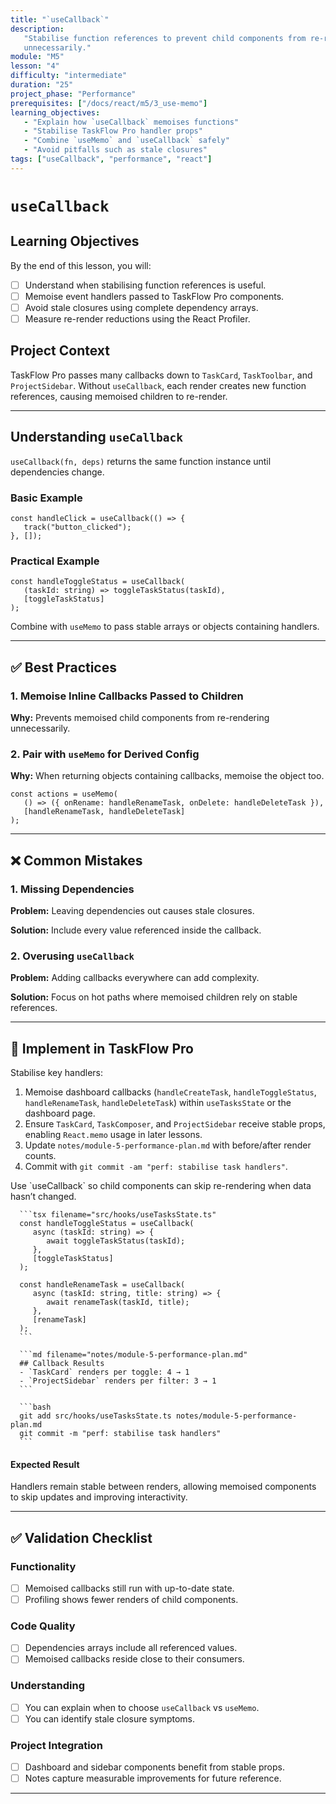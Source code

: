 ```yaml
---
title: "`useCallback`"
description:
   "Stabilise function references to prevent child components from re-rendering
   unnecessarily."
module: "M5"
lesson: "4"
difficulty: "intermediate"
duration: "25"
project_phase: "Performance"
prerequisites: ["/docs/react/m5/3_use-memo"]
learning_objectives:
   - "Explain how `useCallback` memoises functions"
   - "Stabilise TaskFlow Pro handler props"
   - "Combine `useMemo` and `useCallback` safely"
   - "Avoid pitfalls such as stale closures"
tags: ["useCallback", "performance", "react"]
---
```



# `useCallback`

## Learning Objectives

By the end of this lesson, you will:

-  [ ] Understand when stabilising function references is useful.
-  [ ] Memoise event handlers passed to TaskFlow Pro components.
-  [ ] Avoid stale closures using complete dependency arrays.
-  [ ] Measure re-render reductions using the React Profiler.

## Project Context

TaskFlow Pro passes many callbacks down to `TaskCard`, `TaskToolbar`, and
`ProjectSidebar`. Without `useCallback`, each render creates new function
references, causing memoised children to re-render.

---

## Understanding `useCallback`

`useCallback(fn, deps)` returns the same function instance until dependencies
change.

### Basic Example

```tsx
const handleClick = useCallback(() => {
   track("button_clicked");
}, []);
```

### Practical Example

```tsx
const handleToggleStatus = useCallback(
   (taskId: string) => toggleTaskStatus(taskId),
   [toggleTaskStatus]
);
```

Combine with `useMemo` to pass stable arrays or objects containing handlers.

---

## ✅ Best Practices

### 1. Memoise Inline Callbacks Passed to Children

**Why:** Prevents memoised child components from re-rendering unnecessarily.

### 2. Pair with `useMemo` for Derived Config

**Why:** When returning objects containing callbacks, memoise the object too.

```tsx
const actions = useMemo(
   () => ({ onRename: handleRenameTask, onDelete: handleDeleteTask }),
   [handleRenameTask, handleDeleteTask]
);
```

---

## ❌ Common Mistakes

### 1. Missing Dependencies

**Problem:** Leaving dependencies out causes stale closures.

**Solution:** Include every value referenced inside the callback.

### 2. Overusing `useCallback`

**Problem:** Adding callbacks everywhere can add complexity.

**Solution:** Focus on hot paths where memoised children rely on stable
references.

---

## 🔨 Implement in TaskFlow Pro

Stabilise key handlers:

1. Memoise dashboard callbacks (`handleCreateTask`, `handleToggleStatus`,
   `handleRenameTask`, `handleDeleteTask`) within `useTasksState` or the
   dashboard page.
2. Ensure `TaskCard`, `TaskComposer`, and `ProjectSidebar` receive stable props,
   enabling `React.memo` usage in later lessons.
3. Update `notes/module-5-performance-plan.md` with before/after render counts.
4. Commit with `git commit -am "perf: stabilise task handlers"`.

<Accordions type='single' className='mt-4'>
   <Accordion title='Solution Walkthrough'>
      <p>Use `useCallback` so child components can skip re-rendering when data hasn’t changed.</p>

      ```tsx filename="src/hooks/useTasksState.ts"
      const handleToggleStatus = useCallback(
         async (taskId: string) => {
            await toggleTaskStatus(taskId);
         },
         [toggleTaskStatus]
      );

      const handleRenameTask = useCallback(
         async (taskId: string, title: string) => {
            await renameTask(taskId, title);
         },
         [renameTask]
      );
      ```

      ```md filename="notes/module-5-performance-plan.md"
      ## Callback Results
      - `TaskCard` renders per toggle: 4 → 1
      - `ProjectSidebar` renders per filter: 3 → 1
      ```

      ```bash
      git add src/hooks/useTasksState.ts notes/module-5-performance-plan.md
      git commit -m "perf: stabilise task handlers"
      ```

   </Accordion>
</Accordions>

#### Expected Result

Handlers remain stable between renders, allowing memoised components to skip
updates and improving interactivity.

---

## ✅ Validation Checklist

### Functionality

-  [ ] Memoised callbacks still run with up-to-date state.
-  [ ] Profiling shows fewer renders of child components.

### Code Quality

-  [ ] Dependencies arrays include all referenced values.
-  [ ] Memoised callbacks reside close to their consumers.

### Understanding

-  [ ] You can explain when to choose `useCallback` vs `useMemo`.
-  [ ] You can identify stale closure symptoms.

### Project Integration

-  [ ] Dashboard and sidebar components benefit from stable props.
-  [ ] Notes capture measurable improvements for future reference.

---

